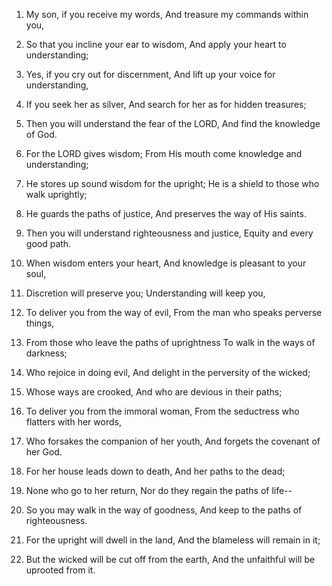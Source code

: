 
1. My son, if you receive my words, And treasure my commands within you,

2. So that you incline your ear to wisdom, And apply your heart to understanding;

3. Yes, if you cry out for discernment, And lift up your voice for understanding,

4. If you seek her as silver, And search for her as for hidden treasures;

5. Then you will understand the fear of the LORD, And find the knowledge of God.

6. For the LORD gives wisdom; From His mouth come knowledge and understanding;

7. He stores up sound wisdom for the upright; He is a shield to those who walk uprightly;

8. He guards the paths of justice, And preserves the way of His saints.

9. Then you will understand righteousness and justice, Equity and every good path.

10. When wisdom enters your heart, And knowledge is pleasant to your soul,

11. Discretion will preserve you; Understanding will keep you,

12. To deliver you from the way of evil, From the man who speaks perverse things,

13. From those who leave the paths of uprightness To walk in the ways of darkness;

14. Who rejoice in doing evil, And delight in the perversity of the wicked;

15. Whose ways are crooked, And who are devious in their paths;

16. To deliver you from the immoral woman, From the seductress who flatters with her words,

17. Who forsakes the companion of her youth, And forgets the covenant of her God.

18. For her house leads down to death, And her paths to the dead;

19. None who go to her return, Nor do they regain the paths of life--

20. So you may walk in the way of goodness, And keep to the paths of righteousness.

21. For the upright will dwell in the land, And the blameless will remain in it;

22. But the wicked will be cut off from the earth, And the unfaithful will be uprooted from it.


